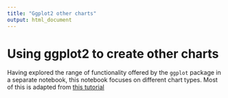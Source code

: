 ```yaml
---
title: "Ggplot2 other charts"
output: html_document
---
```


# Using ggplot2 to create other charts

Having explored the range of functionality offered by the `ggplot` package in a separate notebook, this notebook focuses on different chart types. Most of this is adapted from [this tutorial](http://r-statistics.co/Top50-Ggplot2-Visualizations-MasterList-R-Code.html)

